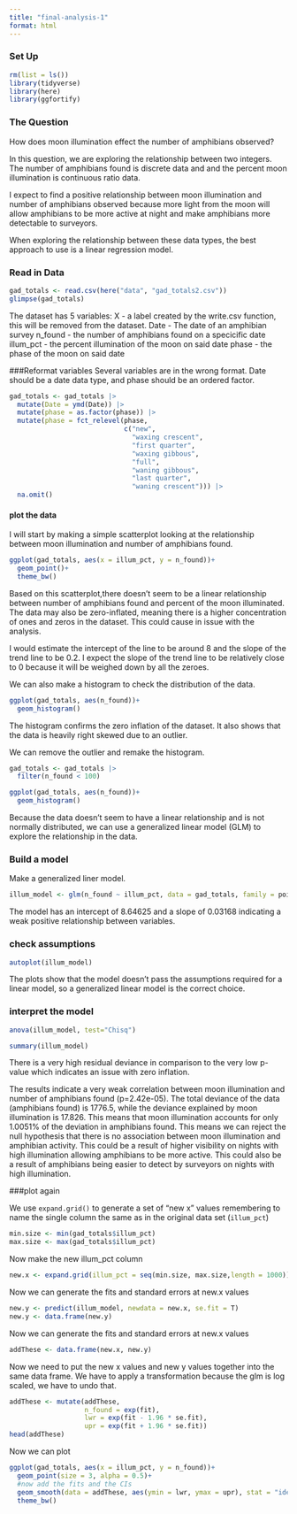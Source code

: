 ```yaml
---
title: "final-analysis-1"
format: html
---
```


### Set Up
```r
rm(list = ls())
library(tidyverse)
library(here)
library(ggfortify)
```

### The Question

How does moon illumination effect the number of amphibians observed?

In this question, we are exploring the relationship between two integers. The number of amphibians found is discrete data and and the percent moon illumination is continuous ratio data.

I expect to find a positive relationship between moon illumination and number of amphibians observed because more light from the moon will allow amphibians to be more active at night and make amphibians more detectable to surveyors.

When exploring the relationship between these data types, the best approach to use is a linear regression model.

### Read in Data
```r
gad_totals <- read.csv(here("data", "gad_totals2.csv"))
glimpse(gad_totals)
```
The dataset has 5 variables:
X - a label created by the write.csv function, this will be removed from the dataset.
Date - The date of an amphibian survey
n_found - the number of amphibians found on a specicific date
illum_pct - the percent illumination of the moon on said date
phase - the phase of the moon on said date

###Reformat variables
Several variables are in the wrong format. Date should be a date data type, and phase should be an ordered factor.
```r
gad_totals <- gad_totals |>
  mutate(Date = ymd(Date)) |>
  mutate(phase = as.factor(phase)) |>
  mutate(phase = fct_relevel(phase, 
                             c("new",
                               "waxing crescent",
                               "first quarter",
                               "waxing gibbous",
                               "full",
                               "waning gibbous",
                               "last quarter",
                               "waning crescent"))) |>
  na.omit()
```

#### plot the data

I will start by making a simple scatterplot looking at the relationship between moon illumination and number of amphibians found.

```r
ggplot(gad_totals, aes(x = illum_pct, y = n_found))+
  geom_point()+
  theme_bw()
```

Based on this scatterplot,there doesn't seem to be a linear relationship between number of amphibians found and percent of the moon illuminated. The data may also be zero-inflated, meaning there is a higher concentration of ones and zeros in the dataset. This could cause in issue with the analysis.

I would estimate the intercept of the line to be around 8 and the slope of the trend line to be 0.2. I expect the slope of the trend line to be relatively close to 0 because it will be weighed down by all the zeroes.

We can also make a histogram to check the distribution of the data.
```r
ggplot(gad_totals, aes(n_found))+
  geom_histogram()
```
The histogram confirms the zero inflation of the dataset. It also shows that the data is heavily right skewed due to an outlier. 

We can remove the outlier and remake the histogram.
```r
gad_totals <- gad_totals |>
  filter(n_found < 100)

ggplot(gad_totals, aes(n_found))+
  geom_histogram()
```

Because the data doesn't seem to have a linear relationship and is not normally distributed, we can use a generalized linear model (GLM) to explore the relationship in the data. 

### Build a model
Make a generalized liner model. 
```r
illum_model <- glm(n_found ~ illum_pct, data = gad_totals, family = poisson)
```

The model has an intercept of 8.64625 and a slope of 0.03168 indicating a weak positive relationship between variables.

### check assumptions
```r
autoplot(illum_model)
```
The plots show that the model doesn't pass the assumptions required for a linear model, so a generalized linear model is the correct choice.

### interpret the model
```r
anova(illum_model, test="Chisq")

summary(illum_model)
```

There is a very high residual deviance in comparison to the very low p-value which indicates an issue with zero inflation.

The results indicate a very weak correlation between moon illumination and number of amphibians found (p=2.42e-05). The total deviance of the data (amphibians found) is 1776.5, while the deviance explained by moon illumination is 17.826. This means that moon illumination accounts for only 1.0051% of the deviation in amphibians found.  This means we can reject the null hypothesis that there is no association between moon illumination and amphibian activity. This could be a result of higher visibility on nights with high illumination allowing amphibians to be more active. This could also be a result of amphibians being easier to detect by surveyors on nights with high illumination. 

###plot again

We use `expand.grid()` to generate a set of "new x" values remembering to name the single column the same as in the original data set (`illum_pct`)
```r
min.size <- min(gad_totals$illum_pct)
max.size <- max(gad_totals$illum_pct)
```

Now make the new illum_pct column
```r

new.x <- expand.grid(illum_pct = seq(min.size, max.size,length = 1000))
```

Now we can generate the fits and standard errors at new.x values
```r
new.y <- predict(illum_model, newdata = new.x, se.fit = T)
new.y <- data.frame(new.y)
```

Now we can generate the fits and standard errors at new.x values
```r
addThese <- data.frame(new.x, new.y)
```

Now we need to put the new x values and new y values together into the same data frame. We have to apply a transformation because the glm is log scaled, we have to undo that.
```r
addThese <- mutate(addThese, 
                   n_found = exp(fit),
                   lwr = exp(fit - 1.96 * se.fit),
                   upr = exp(fit + 1.96 * se.fit))
head(addThese)
```

Now we can plot
```r
ggplot(gad_totals, aes(x = illum_pct, y = n_found))+
  geom_point(size = 3, alpha = 0.5)+
  #now add the fits and the CIs 
  geom_smooth(data = addThese, aes(ymin = lwr, ymax = upr), stat = "identity")+
  theme_bw()
```

